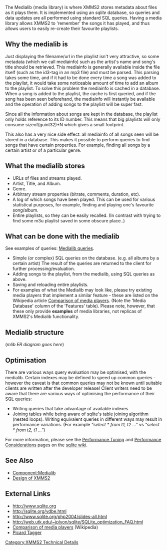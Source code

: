 {{Navbar}}

The Medialib (media library) is where XMMS2 stores metadata about files as it plays them. It is implemented using an ''sqlite'' database, so queries and data updates are all performed using standard SQL queries. Having a media library allows XMMS2 to 'remember' the songs it has played, and thus allows users to easily re-create their favourite playlists.

== Why the medialib is ==
Just displaying the filename/url in the playlist isn't very attractive, so some metadata (which we call mediainfo) such as the artist's name and song's title should be retrieved. This mediainfo is generally available inside the file itself (such as the id3-tag in an mp3 file) and must be parsed. This parsing takes some time, and if it had to be done every time a song was added to the playlist, it would take some noticeable amount of time to add an album to the playlist. To solve this problem the mediainfo is cached in a database. When a song is added to the playlist, the cache is first queried, and if the song has been seen beforehand, the mediainfo will instantly be available and the operation of adding songs to the playlist will be super fast.

Since all the information about songs are kept in the database, the playlist only holds reference to its ID number. This means that big playlists will only consume sizeof(guint32)*N which gives a small footprint.

This also has a very nice side effect: all mediainfo of all songs seen will be stored in a database. This makes it possible to perform queries to find songs that have certain properties. For example, finding all songs by a certain artist or of a particular genre.

== What the medialib stores ==
* URLs of files and streams played.
* Artist, Title, and Album.
* Genre.
* Arbitrary stream properties (bitrate, comments, duration, etc).
* A log of which songs have been played. This can be used for various statistical purposes, for example, finding and playing one's favourite song/album.
* Entire playlists, so they can be easily recalled. (In contrast with trying to find some m3u playlist saved in some obscure place..)

== What can be done with the medialib ==
See examples of queries: [[Medialib queries]].

* Simple (or complex) SQL queries on the database. (e.g. all albums by a certain artist) The result of the queries are returned to the client for further processing/evaluation.
* Adding songs to the playlist, from the medialib, using SQL queries as above.
* Saving and reloading entire playlists.
* For examples of what the Medialib may look like, please try existing media players that implement a similar feature - these are listed on the Wikipedia article [http://en.wikipedia.org/wiki/Comparison_of_media_players#Features Comparison of media players]. (Note the 'Media Database' column of the 'Features' table). Please note, however, that these only provide '''examples''' of media libraries, not replicas of XMMS2's Medialib functionality.

== Medialib structure ==

(''mlib ER diagram goes here'')

== Optimisation ==
There are various ways query evaluation may be optimised, with the medialib. Certain indexes may be defined to speed up common queries - however the caveat is that common queries may not be known until suitable clients are written after the developer release! Client writers need to be aware that there are various ways of optimising the performance of their SQL queries:

* Writing queries that take advantage of available indexes
* Joining tables while being aware of sqlite's table joining algorithm (nested loops). Writing equivalent queries in different ways may result in performance variations. (For example ''"select * from t1, t2 ..."'' vs ''"select * from t2, t1 ..."'')

For more information, please see the [http://www.sqlite.org/cvstrac/wiki?p=PerformanceTuning Performance Tuning] and [http://www.sqlite.org/cvstrac/wiki?p=PerformanceConsiderations Performance Considerations] pages on the [http://www.sqlite.org/cvstrac/wiki sqlite wiki].

== See Also ==
* [[Component:Medialib]]
* [[Design of XMMS2]]

== External Links ==
* http://www.sqlite.org
* http://sqlite.org/vdbe.html
* http://www.sqlite.org/php2004/slides-all.html
* http://web.utk.edu/~jplyon/sqlite/SQLite_optimization_FAQ.html
* [http://en.wikipedia.org/wiki/Comparison_of_media_players Comparison of media players] (Wikipedia)
* [http://wiki.musicbrainz.org/wiki.pl?PicardTagger Picard Tagger]

[[Category:XMMS2 Technical Details]]